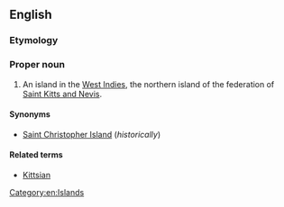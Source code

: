 ==English==
{{wikipedia}}

===Etymology===
{{etyl|es}} {{term|san|lang=es||saint}} {{term|Cristóbal||Christopher}}

===Proper noun===
{{en-proper noun|sg=[[Saint]] [[Kitts]]}}

# An island in the [[West Indies]], the northern island of the federation of [[ Saint Kitts and Nevis]].

====Synonyms====
*[[Saint Christopher Island]] (''historically'')

====Related terms====
*[[Kittsian]]

[[Category:en:Islands]]
